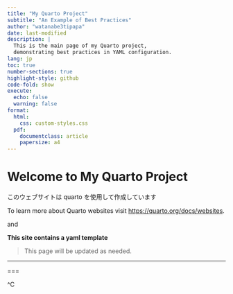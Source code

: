```yaml
---
title: "My Quarto Project"
subtitle: "An Example of Best Practices"
author: "watanabe3tipapa"
date: last-modified
description: |
  This is the main page of my Quarto project, 
  demonstrating best practices in YAML configuration.
lang: jp
toc: true
number-sections: true
highlight-style: github
code-fold: show
execute:
  echo: false
  warning: false
format:
  html:
    css: custom-styles.css
  pdf:
    documentclass: article
    papersize: a4
---
```


# Welcome to My Quarto Project

このウェブサイトは quarto を使用して作成しています

To learn more about Quarto websites visit <https://quarto.org/docs/websites>.

and

**This site contains a yaml template**

> This page will be updated as needed.

------------------------------------------------------------------------

===

\^C